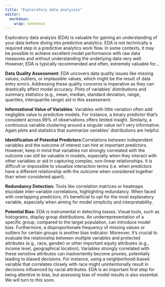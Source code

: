 ```yaml
---
title: "Exploratory data analysies"
editor: 
  markdown: 
    wrap: sentence
---
```


Exploratory data analysis (EDA) is valuable for gaining an understanding of your data before diving into predictive analytics.
EDA is not technically a required step in a predictive analytics work flow.
In some contexts, it may be possible to achieve excellent model performance with raw data measures and without understanding the underlying data very well.
However, EDA is typically recommended and often, extremely valuable for...

**Data Quality Assessment**: EDA uncovers data quality issues like missing values, outliers, or implausible values, which might be the result of data entry errors.
Addressing these quality concerns is imperative as they can drastically affect model accuracy.
Plots of variables' distributions and summary statistics (e.g., mean, median, standard deviation, range, quartiles, interquartile range) aid in this assessment.

**Informational Value of Variables**: Variables with little variation often add negligible value to predictive models.
For instance, a binary predictor that's consistent across 99% of observations offers limited insight.
Similarly, a continuous variable clustering around a singular value isn't very informative.
Again plots and statistics that summarize variables' distributions are helpful.

**Identification of Potential Predictors**:Correlations between independent variables and the outcome of interest can hint at important predictors.
However, keep in mind that variables not strongly correlated with the outcome can still be valuable in models, especially when they interact with other variables or aid in capturing complex, non-linear relationships.
It is difficult or impossible to visualize interaction terms (i.e. when predictors have a different relationship with the outcome when considered together than when considered apart).

**Redundancy Detection:** Tools like correlation matrices or heatmaps elucidate inter-variable correlations, highlighting redundancy.
When faced with overlapping predictors, it's beneficial to opt for the most explanatory variable, especially when aiming for model simplicity and interpretability.

**Potential Bias:** EDA is instrumental in detecting biases.
Visual tools, such as histograms, display group distributions.
An underrepresentation of a specific group, compared to the target population, can introduce model bias.
Furthermore, a disproportionate frequency of missing values or outliers for certain groups is another bias indicator.
Moreover, It's crucial to evaluate the relationship between multiple variables and protected attributes (e.g., race, gender) or other important equity attributes (e.g., income level, geographical location).
Variables strongly correlated with these sensitive attributes can inadvertently become proxies, potentially leading to biased decisions.
For instance, using a neighborhood-based variable that correlates closely with race might unintentionally result in decisions influenced by racial attributes.
EDA is an important first step for being attentive to bias, but assessing bias of model results is also essential.
We will turn to this soon.
